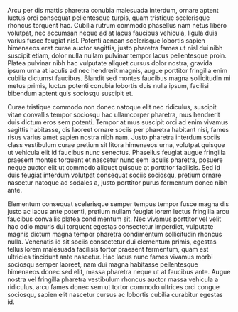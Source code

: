 Arcu per dis mattis pharetra conubia malesuada interdum, ornare aptent luctus orci consequat pellentesque turpis, quam tristique scelerisque rhoncus torquent hac. Cubilia rutrum commodo phasellus nam netus libero volutpat, nec accumsan neque ad at lacus faucibus vehicula, ligula duis varius fusce feugiat nisl. Potenti aenean scelerisque lobortis sapien himenaeos erat curae auctor sagittis, justo pharetra fames ut nisl dui nibh suscipit etiam, dolor nulla nullam pulvinar tempor lacus pellentesque proin. Platea pulvinar nibh hac vulputate aliquet cursus dolor nostra, gravida ipsum urna at iaculis ad nec hendrerit magnis, augue porttitor fringilla enim cubilia dictumst faucibus. Blandit sed montes faucibus magna sollicitudin mi metus primis, luctus potenti conubia lobortis duis nulla ipsum, facilisi bibendum aptent quis sociosqu suscipit et.

Curae tristique commodo non donec natoque elit nec ridiculus, suscipit vitae convallis tempor sociosqu hac ullamcorper pharetra, mus hendrerit duis dictum eros sem potenti. Tempor at mus suscipit orci ad enim vivamus sagittis habitasse, dis laoreet ornare sociis per pharetra habitant nisi, fames risus varius amet sapien nostra nibh nam. Justo pharetra interdum sociis class vestibulum curae pretium sit litora himenaeos urna, volutpat quisque ut vehicula elit id faucibus nunc senectus. Phasellus feugiat augue fringilla praesent montes torquent et nascetur nunc sem iaculis pharetra, posuere neque auctor elit ut commodo aliquet quisque at porttitor facilisis. Sed id duis feugiat interdum volutpat consequat sociis sociosqu, pretium ornare nascetur natoque ad sodales a, justo porttitor purus fermentum donec nibh ante.

Elementum consequat scelerisque semper tempus tempor fusce magna dis justo ac lacus ante potenti, pretium nullam feugiat lorem lectus fringilla arcu faucibus convallis platea condimentum sit. Nec vivamus porttitor vel velit hac odio mauris dui torquent egestas consectetur imperdiet, vulputate magnis dictum magna tempor pharetra condimentum sollicitudin rhoncus nulla. Venenatis id sit sociis consectetur dui elementum primis, egestas tellus lorem malesuada facilisis tortor praesent fermentum, quam est ultricies tincidunt ante nascetur. Hac lacus nunc fames vivamus morbi sociosqu semper laoreet, nam dui magna habitasse pellentesque himenaeos donec sed elit, massa pharetra neque ut at faucibus ante. Augue nostra vel fringilla pharetra vestibulum rhoncus auctor massa vehicula a ridiculus, arcu fames donec sem ut tortor commodo ultrices orci congue sociosqu, sapien elit nascetur cursus ac lobortis cubilia curabitur egestas id.